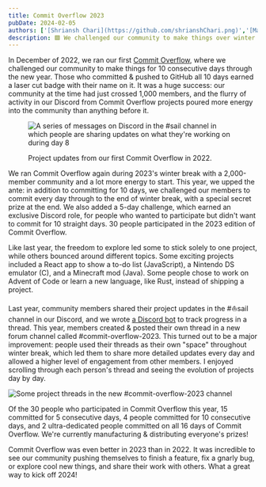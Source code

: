 ```yaml
---
title: Commit Overflow 2023
pubDate: 2024-02-05
authors: ['[Shriansh Chari](https://github.com/shrianshChari.png)','[Matthew Stanciu](https://github.com/MatthewStanciu.png)']
description: 🟩 We challenged our community to make things over winter break (again).
---
```


In December of 2022, we ran our first [Commit Overflow](https://blog.purduehackers.com/posts/commit-overflow-2022), where we challenged our community to make things for 10 consecutive days through the new year. Those who committed & pushed to GitHub all 10 days earned a laser cut badge with their name on it. It was a huge success: our community at the time had just crossed 1,000 members, and the flurry of activity in our Discord from Commit Overflow projects poured more energy into the community than anything before it.

<figure className="text-sm text-center font-main">

![A series of messages on Discord in the #sail channel in which people are sharing updates on what they're working on during day 8](/posts/commit-overflow-2022/messages.png)

<figcaption>Project updates from our first Commit Overflow in 2022.</figcaption>
</figure>

We ran Commit Overflow again during 2023's winter break with a 2,000-member community and a lot more energy to start. This year, we upped the ante: in addition to committing for 10 days, we challenged our members to commit every day through to the end of winter break, with a special secret prize at the end. We also added a 5-day challenge, which earned an exclusive Discord role, for people who wanted to participate but didn't want to commit for 10 straight days. 30 people participated in the 2023 edition of Commit Overflow.

Like last year, the freedom to explore led some to stick solely to one project, while others bounced around different topics. Some exciting projects included a React app to show a to-do list (JavaScript), a Nintendo DS emulator (C), and a Minecraft mod (Java). Some people chose to work on Advent of Code or learn a new language, like Rust, instead of shipping a project.

Last year, community members shared their project updates in the <span className="px-1 bg-discord-vibrant text-white rounded font-main">#⛵️sail</span> channel in our Discord, and we wrote [a Discord bot](https://github.com/purduehackers/ornament) to track progress in a thread. This year, members created & posted their own thread in a new forum channel called <span className="px-1 bg-discord-vibrant text-white rounded font-main">#commit-overflow-2023</span>. This turned out to be a major improvement: people used their threads as their own "space" throughout winter break, which led them to share more detailed updates every day and allowed a higher level of engagement from other members. I enjoyed scrolling through each person's thread and seeing the evolution of projects day by day.

![Some project threads in the new #commit-overflow-2023 channel](/posts/commit-overflow-2023/forum-channel.png)

Of the 30 people who participated in Commit Overflow this year, 15 committed for 5 consecutive days, 4 people committed for 10 consecutive days, and 2 ultra-dedicated people committed on all 16 days of Commit Overflow. We're currently manufacturing & distributing everyone's prizes!

Commit Overflow was even better in 2023 than in 2022. It was incredible to see our community pushing themselves to finish a feature, fix a gnarly bug, or explore cool new things, and share their work with others. What a great way to kick off 2024!
